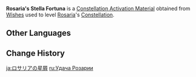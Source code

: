 {{Item Infobox
|id           = 001145
|image        = Item Stella Fortuna (4 Star).png
|type         = Constellation Activation Materials
|group        = Stella Fortuna
|quality      = 4
|description  = [[Rosaria]]'s Constellation Activation Material
|source1      = [[Wishes]]
}}
'''Rosaria's Stella Fortuna''' is a [[Constellation Activation Material]] obtained from [[Wishes]] used to level [[Rosaria]]'s [[Constellation]].

==Other Languages==
{{Other Languages
|en      = Rosaria's Stella Fortuna
|zhs     = 罗莎莉亚的命星
|zhs_rm  = Luōshālìyà de Mìngxīng
|zht     = 羅莎莉亞的命星
|zht_rm  = Luōshālìyà de Mìngxīng
|zh_tl   = Rosaria's {{Lex|Stella Fortuna|zh}}
|ja      = ロサリアの星屑
|ja_rm   = Rosaria no Hoshikuzu
|ja_tl   = Rosaria's {{Lex|Stella Fortuna|ja}}
|ko      = 로자리아의 운명의 별
|ko_rm   = Rojaria-ui Unmyeong-ui Byeol
|ko_tl   = Rosaria's {{Lex|Stella Fortuna|ko}}
|es      = Stella Fortuna de Rosaria
|es_tl   = Rosaria's Stella Fortuna
|fr      = Stella Fortuna de Rosaria
|fr_tl   = Rosaria's Stella Fortuna
|ru      = <!--Удача Розария-->
|ru_tl   = <!--Rosaria's {{Lex|Stella Fortuna|ru}}-->
|th      = ดวงดาวแห่งชีวิตของ Rosaria
|th_rm   = Duangdao haeng Chiwit khong Rosaria
|th_tl   = Rosaria's {{Lex|Stella Fortuna|th}}
|vi      = Chòm Sao Của Rosaria
|vi_tl   = Rosaria's {{Lex|Stella Fortuna|vi}}
|de      = Stella Fortuna von Rosaria
|de_tl   = Rosaria's Stella Fortuna
|id      = Rosaria's Stella Fortuna
|pt      = <!--Constelação de Rosaria/Stella Fortuna de Rosaria-->
|pt_tl   = <!--Rosaria's Stella Fortuna-->
|tr      = <!--Rosaria' Yaşam Yıldızı-->
|tr_tl   = <!--Rosaria's Stella Fortuna-->
|it      = Stella Fortuna di Rosaria
|it_tl   = Rosaria's Stella Fortuna
}}

==Change History==
{{Change History|1.4}}

[[ja:ロサリアの星屑]]
[[ru:Удача Розарии]]